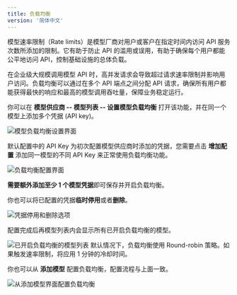 ```yaml
---
title: 负载均衡
version: '简体中文'
---
```


模型速率限制（Rate limits）是模型厂商对用户或客户在指定时间内访问 API 服务次数所添加的限制。它有助于防止 API 的滥用或误用，有助于确保每个用户都能公平地访问 API，控制基础设施的总体负载。

在企业级大规模调用模型 API 时，高并发请求会导致超过请求速率限制并影响用户访问。负载均衡可以通过在多个 API 端点之间分配 API 请求，确保所有用户都能获得最快的响应和最高的模型调用吞吐量，保障业务稳定运行。

你可以在 **模型供应商 -- 模型列表 -- 设置模型负载均衡** 打开该功能，并在同一个模型上添加多个凭据 (API key)。

<Frame caption="模型负载均衡" width="563">
  <img src="/zh-cn/user-guide/.gitbook/assets/load-balancing.png" alt="模型负载均衡设置界面" />
</Frame>

默认配置中的 API Key 为初次配置模型供应商时添加的凭据，您需要点击 **增加配置** 添加同一模型的不同 API Key 来正常使用负载均衡功能。

<Frame caption="配置负载均衡" width="563">
  <img src="/zh-cn/user-guide/.gitbook/assets/load-balancing-1.png" alt="负载均衡配置界面" />
</Frame>

**需要额外添加至少 1 个模型凭据**即可保存并开启负载均衡。

你也可以将已配置的凭据**临时停用**或者**删除**。

<Frame caption="凭据管理" width="563">
  <img src="/zh-cn/user-guide/.gitbook/assets/load-balancing-3.png" alt="凭据停用和删除选项" />
</Frame>

配置完成后再模型列表内会显示所有已开启负载均衡的模型。

<Frame caption="开启负载均衡" width="563">
  <img src="/zh-cn/user-guide/.gitbook/assets/load-balancing-4.png" alt="已开启负载均衡的模型列表" />
</Frame>

<Tip>
默认情况下，负载均衡使用 Round-robin 策略。如果触发速率限制，将应用 1 分钟的冷却时间。
</Tip>

你也可以从 **添加模型** 配置负载均衡，配置流程与上面一致。

<Frame caption="从添加模型配置负载均衡" width="563">
  <img src="/zh-cn/user-guide/.gitbook/assets/load-balancing-5.png" alt="从添加模型界面配置负载均衡" />
</Frame>
